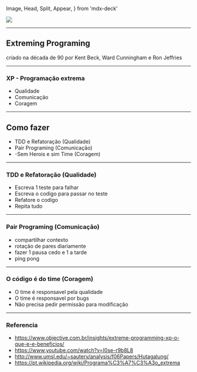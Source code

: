   Image,
  Head,
  Split,
  Appear,
} from 'mdx-deck'


<Head>
  <title>XP - Extreming Programing</title>
</Head>

<Image src='esquilo.jpg' />

---

## Extreming Programing

<p>criado na década de 90 por Kent Beck, Ward Cunningham e Ron Jeffries</p>

---

### XP - Programação extrema

<Appear>
  <ul>
    <li>Qualidade</li>
    <li>Comunicação</li>
    <li>Coragem</li>
  </ul>
</Appear>

---

## Como fazer

- TDD e Refatoração (Qualidade)
- Pair Programing (Comunicação)
- -Sem Herois e sim Time (Coragem)

---


### TDD e Refatoração (Qualidade)

<Appear>
  <ul>
    <li>Escreva 1 teste para falhar</li>
    <li>Escreva o codigo para passar no teste</li>
    <li>Refatore o codigo</li>
    <li>Repita tudo</li>
  </ul>
</Appear>

---

### Pair Programing (Comunicação)

<Appear>
  <ul>
    <li>compartilhar contexto</li>
    <li>rotação de pares diariamente</li>
    <li>fazer 1 pausa cedo e 1 a tarde</li>
    <li>ping pong</li>
  </ul>
</Appear>

---


###  O código é do time (Coragem)

<Appear>
  <ul>
    <li>O time é responsavel pela qualidade</li>
    <li>O time é responsavel por bugs</li>
    <li>Não precisa pedir permissão para modificação</li>
  </ul>
</Appear>

---

### Referencia

- https://www.objective.com.br/insights/extreme-programming-xp-o-que-e-e-beneficios/
- https://www.youtube.com/watch?v=I0se-r9b8L8
- http://www.umsl.edu/~sauterv/analysis/f06Papers/Hutagalung/
- https://pt.wikipedia.org/wiki/Programa%C3%A7%C3%A3o_extrema
